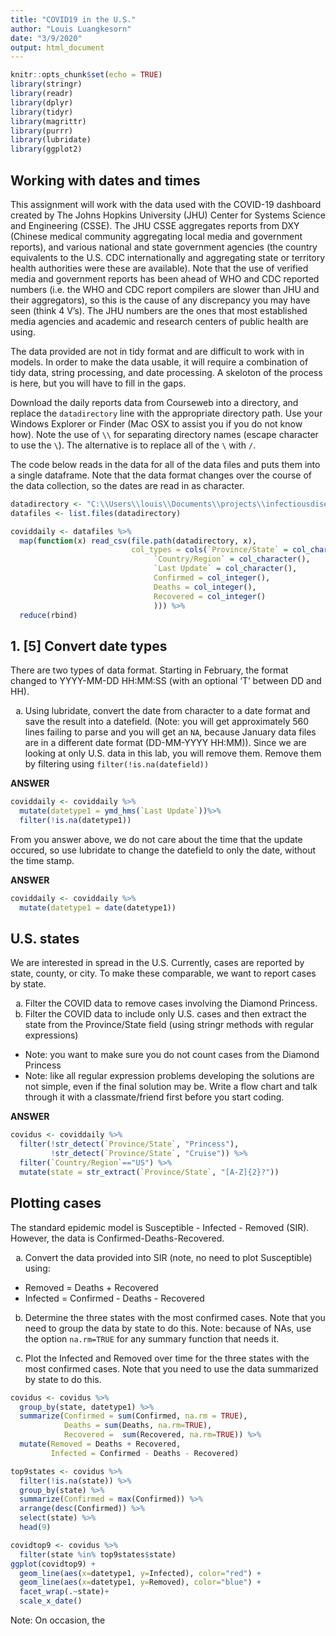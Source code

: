 ```yaml
---
title: "COVID19 in the U.S."
author: "Louis Luangkesorn"
date: "3/9/2020"
output: html_document
---
```


```r
knitr::opts_chunk$set(echo = TRUE)
library(stringr)
library(readr)
library(dplyr)
library(tidyr)
library(magrittr)
library(purrr)
library(lubridate)
library(ggplot2)
```

## Working with dates and times

This assignment will work with the data used with the COVID-19 dashboard created by The Johns Hopkins University (JHU) Center for Systems Science and Engineering (CSSE). The JHU CSSE aggregates reports from DXY (Chinese medical community aggregating local media and government reports), and various national and state government agencies (the country equivalents to the U.S. CDC internationally and aggregating state or territory health authorities were these are available). Note that the use of verified media and government reports has been ahead of WHO and CDC reported numbers (i.e. the WHO and CDC report compilers are slower than JHU and their aggregators), so this is the cause of any discrepancy you may have seen (think 4 V's). The JHU numbers are the ones that most established media agencies and academic and research centers of public health are using.

The data provided are not in tidy format and are difficult to work with in models. In order to make the data usable, it will require a combination of tidy data, string processing, and date processing. A skeloton of the process is here, but you will have to fill in the gaps.

Download the daily reports data from Courseweb into a directory, and replace the `datadirectory` line with the appropriate directory path.  Use your Windows Explorer or Finder (Mac OSX to assist you if you do not know how).  Note the use of `\\` for separating directory names (escape character to use the `\`).  The alternative is to replace all of the `\` with `/`.

The code below reads in the data for all of the data files and puts them into a single dataframe. Note that the data format changes over the course of the data collection, so the dates are read in as character.

```r
datadirectory <- "C:\\Users\\louis\\Documents\\projects\\infectiousdisease\\COVID-19\\csse_covid_19_data\\csse_covid_19_daily_reports"
datafiles <- list.files(datadirectory)
```
```r
coviddaily <- datafiles %>%
  map(function(x) read_csv(file.path(datadirectory, x), 
                           col_types = cols(`Province/State` = col_character(),
                                `Country/Region` = col_character(),
                                `Last Update` = col_character(),
                                Confirmed = col_integer(),
                                Deaths = col_integer(),
                                Recovered = col_integer()
                                ))) %>%  
  reduce(rbind)


```

## 1. [5] Convert date types

There are two types of data format.  Starting in February, the format changed to YYYY-MM-DD HH:MM:SS (with an optional 'T' between DD and HH).

a. Using lubridate, convert the date from character to a date format and save the result into a datefield.  (Note:  you will get approximately 560 lines failing to parse and you will get an `NA`, because January data files are in a different date format (DD-MM-YYYY HH:MM)).  Since we are looking at only U.S. data in this lab, you will remove them. Remove them by filtering using `filter(!is.na(datefield))`

**ANSWER**
```r
coviddaily <- coviddaily %>%
  mutate(datetype1 = ymd_hms(`Last Update`))%>%
  filter(!is.na(datetype1))

```

From you answer above, we do not care about the time that the update occured, so use lubridate to change the datefield to only the date, without the time stamp.

**ANSWER**
```r
coviddaily <- coviddaily %>%
  mutate(datetype1 = date(datetype1))
```

## U.S. states

We are interested in spread in the U.S.  Currently, cases are reported by state, county, or city. To make these comparable, we want to report cases by state.

a.  Filter the COVID data to remove cases involving the Diamond Princess.
b.  Filter the COVID data to include only U.S. cases and then extract the state from the Province/State field (using stringr methods with regular expressions) 

- Note: you want to make sure you do not count cases from the Diamond Princess
- Note: like all regular expression problems developing the solutions are not simple, even if the final solution may be.  Write a flow chart and talk through it with a classmate/friend first before you start coding.

**ANSWER**
```r
covidus <- coviddaily %>%
  filter(!str_detect(`Province/State`, "Princess"), 
         !str_detect(`Province/State`, "Cruise")) %>%
  filter(`Country/Region`=="US") %>%
  mutate(state = str_extract(`Province/State`, "[A-Z]{2}?"))
```

## Plotting cases

The standard epidemic model is Susceptible - Infected - Removed (SIR). However, the data is Confirmed-Deaths-Recovered.  

a. Convert the data provided into SIR (note, no need to plot Susceptible) using:

- Removed = Deaths + Recovered
- Infected = Confirmed - Deaths - Recovered

b. Determine the three states with the most confirmed cases. Note that you need to group the data by state to do this. Note: because of NAs, use the option `na.rm=TRUE` for any summary function that needs it.

c. Plot the Infected and Removed over time for the three states with the most confirmed cases.  Note that you need to use the data summarized by state to do this.

```r
covidus <- covidus %>%
  group_by(state, datetype1) %>%
  summarize(Confirmed = sum(Confirmed, na.rm = TRUE),
            Deaths = sum(Deaths, na.rm=TRUE),
            Recovered =  sum(Recovered, na.rm=TRUE)) %>%
  mutate(Removed = Deaths + Recovered,
         Infected = Confirmed - Deaths - Recovered)
```



```r
top9states <- covidus %>%
  filter(!is.na(state)) %>%
  group_by(state) %>%
  summarize(Confirmed = max(Confirmed)) %>%
  arrange(desc(Confirmed)) %>%
  select(state) %>%
  head(9) 

```

```r
covidtop9 <- covidus %>% 
  filter(state %in% top9states$state)
ggplot(covidtop9) +
  geom_line(aes(x=datetype1, y=Infected), color="red") +
  geom_line(aes(x=datetype1, y=Removed), color="blue") + 
  facet_wrap(.~state)+
  scale_x_date() 
```

Note: On occasion, the